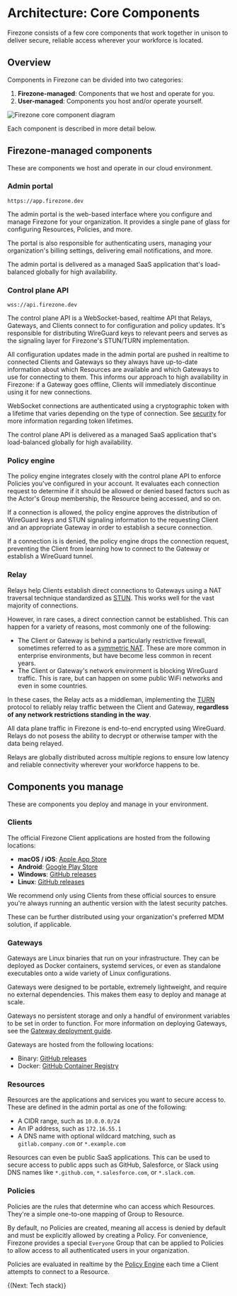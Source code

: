 
# Architecture: Core Components

Firezone consists of a few core components that work together in unison to
deliver secure, reliable access wherever your workforce is located.

## Overview

Components in Firezone can be divided into two categories:

1. **Firezone-managed**: Components that we host and operate for you.
1. **User-managed**: Components you host and/or operate yourself.

<Image
  src="/images/kb/architecture/core-components/component-diagram.png"
  alt="Firezone core component diagram"
  width={1200}
  height={1200}
/>

Each component is described in more detail below.

## Firezone-managed components

These are components we host and operate in our cloud environment.

### Admin portal

`https://app.firezone.dev`

The admin portal is the web-based interface where you configure and manage
Firezone for your organization. It provides a single pane of glass for
configuring Resources, Policies, and more.

The portal is also responsible for authenticating users, managing your
organization's billing settings, delivering email notifications, and more.

The admin portal is delivered as a managed SaaS application that's load-balanced
globally for high availability.

### Control plane API

`wss://api.firezone.dev`

The control plane API is a WebSocket-based, realtime API that Relays, Gateways,
and Clients connect to for configuration and policy updates. It's responsible
for distributing WireGuard keys to relevant peers and serves as the signaling
layer for Firezone's STUN/TURN implementation.

All configuration updates made in the admin portal are pushed in realtime to
connected Clients and Gateways so they always have up-to-date information about
which Resources are available and which Gateways to use for connecting to them.
This informs our approach to high availability in Firezone: if a Gateway goes
offline, Clients will immediately discontinue using it for new connections.

WebSocket connections are authenticated using a cryptographic token with a
lifetime that varies depending on the type of connection. See
[security](/kb/architecture/security) for more information regarding token
lifetimes.

The control plane API is delivered as a managed SaaS application that's
load-balanced globally for high availability.

### Policy engine

The policy engine integrates closely with the control plane API to enforce
Policies you've configured in your account. It evaluates each connection request
to determine if it should be allowed or denied based factors such as the Actor's
Group membership, the Resource being accessed, and so on.

If a connection is allowed, the policy engine approves the distribution of
WireGuard keys and STUN signaling information to the requesting Client and an
appropriate Gateway in order to establish a secure connection.

If a connection is is denied, the policy engine drops the connection request,
preventing the Client from learning how to connect to the Gateway or establish a
WireGuard tunnel.

### Relay

Relays help Clients establish direct connections to Gateways using a NAT
traversal technique standardized as
[STUN](https://www.rfc-editor.org/rfc/rfc8489.html). This works well for the
vast majority of connections.

However, in rare cases, a direct connection cannot be established. This can
happen for a variety of reasons, most commonly one of the following:

- The Client or Gateway is behind a particularly restrictive firewall, sometimes
  referred to as a
  [symmetric NAT](https://datatracker.ietf.org/doc/html/rfc3489#section-5).
  These are more common in enterprise environments, but have become less common
  in recent years.
- The Client or Gateway's network environment is blocking WireGuard traffic.
  This is rare, but can happen on some public WiFi networks and even in some
  countries.

In these cases, the Relay acts as a middleman, implementing the
[TURN](https://www.rfc-editor.org/rfc/rfc8553) protocol to reliably relay
traffic between the Client and Gateway, **regardless of any network restrictions
standing in the way**.

<Alert color="warning">
  All data plane traffic in Firezone is end-to-end encrypted using WireGuard.
  Relays do not posess the ability to decrypt or otherwise tamper with the data
  being relayed.
</Alert>

Relays are globally distributed across multiple regions to ensure low latency
and reliable connectivity wherever your workforce happens to be.

## Components you manage

These are components you deploy and manage in your environment.

### Clients

The official Firezone Client applications are hosted from the following
locations:

- **macOS / iOS**:
  [Apple App Store](https://apps.apple.com/us/app/firezone/id6443661826)
- **Android**:
  [Google Play Store](https://play.google.com/store/apps/details?id=dev.firezone.android)
- **Windows**:
  [GitHub releases](https://www.github.com/firezone/firezone/releases)
- **Linux**:
  [GitHub releases](https://www.github.com/firezone/firezone/releases)

We recommend only using Clients from these official sources to ensure you're
always running an authentic version with the latest security patches.

These can be further distributed using your organization's preferred MDM
solution, if applicable.

### Gateways

Gateways are Linux binaries that run on your infrastructure. They can be
deployed as Docker containers, systemd services, or even as standalone
executables onto a wide variety of Linux configurations.

Gateways were designed to be portable, extremely lightweight, and require no
external dependencies. This makes them easy to deploy and manage at scale.

Gateways no persistent storage and only a handful of environment variables to be
set in order to function. For more information on deploying Gateways, see the
[Gateway deployment guide](/kb/deploy/gateways).

Gateways are hosted from the following locations:

- Binary: [GitHub releases](https://www.github.com/firezone/firezone/releases)
- Docker: [GitHub Container Registry](ghcr.io/firezone/gateway)

### Resources

Resources are the applications and services you want to secure access to. These
are defined in the admin portal as one of the following:

- A CIDR range, such as `10.0.0.0/24`
- An IP address, such as `172.16.55.1`
- A DNS name with optional wildcard matching, such as `gitlab.company.com` or
  `*.example.com`

Resources can even be public SaaS applications. This can be used to secure
access to public apps such as GitHub, Salesforce, or Slack using DNS names like
`*.github.com`, `*.salesforce.com`, or `*.slack.com`.

### Policies

Policies are the rules that determine who can access which Resources. They're a
simple one-to-one mapping of Group to Resource.

By default, no Policies are created, meaning all access is denied by default and
must be explicitly allowed by creating a Policy. For convenience, Firezone
provides a special `Everyone` Group that can be applied to Policies to allow
access to all authenticated users in your organization.

Policies are evaluated in realtime by the [Policy Engine](#policy-engine) each
time a Client attempts to connect to a Resource.

{(<NextStep href="/kb/architecture/tech-stack">Next: Tech stack</NextStep>)}

<SupportOptions />
